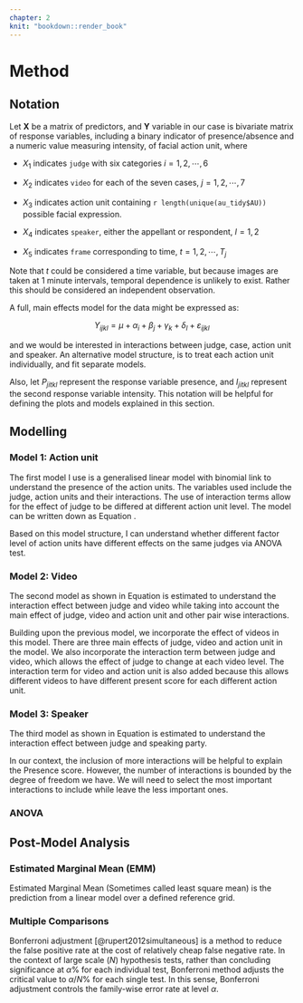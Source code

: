 ```yaml
---
chapter: 2
knit: "bookdown::render_book"
---
```


# Method

## Notation

Let $\mathbf{X}$ be a matrix of predictors, and $\mathbf{Y}$ variable in our case is bivariate matrix of response variables, including a binary indicator of presence/absence and a numeric value measuring intensity, of facial action unit, where 

- $X_1$ indicates `judge` with six categories $i = 1,2, \cdots, 6$

- $X_2$ indicates `video` for each of the seven cases, $j = 1,2, \cdots, 7$

- $X_3$ indicates action unit containing `r length(unique(au_tidy$AU))` possible facial expression.  

- $X_4$ indicates `speaker`, either the appellant or respondent, $l=1,2$

- $X_5$ indicates `frame` corresponding to time, $t = 1,2, \cdots, T_j$

Note that $t$ could be considered a time variable, but because images are taken at 1 minute intervals, temporal dependence is unlikely to exist. Rather this should be considered an independent observation. 

A full, main effects model for the data might be expressed as:

$$Y_{ijkl} = \mu + \alpha_i + \beta_j + \gamma_k + \delta_l + \varepsilon_{ijkl}$$ 

\noindent and we would be interested in interactions between judge, case, action unit and speaker. An alternative model structure, is to treat each action unit individually, and fit separate models. 

Also, let $P_{jitkl}$ represent the response variable presence, and $I_{jitkl}$ represent the second response variable intensity. This notation will be helpful for defining the plots and models explained in this section.

## Modelling

### Model 1: Action unit

The first model I use is a generalised linear model with binomial link to understand the presence of the action units. The variables used include the judge, action units and their interactions. The use of interaction terms allow for the effect of judge to be differed at different action unit level. The model can be written down as Equation \ref{eq:judge_au}. 

\begin{equation}\label{eq:judge_au}
P_{ik} = \mu + \alpha_i + \gamma_k + (\alpha\gamma)_{ik}
\end{equation}

Based on this model structure, I can understand whether different factor level of action units have different effects on the same judges via ANOVA test. 

<!-- Analysis of Variance (ANOVA) test [reference] allows us to see if collectively, different factor levels of judge and action unit are the same or different ($\alpha_1 = \alpha_2 = \cdots = \alpha_6$). However, it doesn't explain which factor level causes this difference and thus we need multiple comparison.  -->


### Model 2: Video

The second model as shown in Equation \ref{eq:judge_video} is estimated to understand the interaction effect between judge and video while taking into account the main effect of judge, video and action unit and other pair wise interactions. 

\begin{equation}\label{eq:judge_video}
P_{ijk} = \mu + \alpha_i + \beta_j +\gamma_k + (\alpha\beta)_{ij} + (\alpha\gamma)_{ik} + (\beta\gamma)_{jk}
\end{equation}

Building upon the previous model, we incorporate the effect of videos in this model. There are three main effects of judge, video and action unit in the model.  We also incorporate the interaction term between judge and video, which allows the effect of judge to change at each video level. The interaction term for video and action unit is also added because this allows different videos to have different present score for each different action unit. 

### Model 3: Speaker

The third model as shown in Equation \ref{eq:judge_speaker} is estimated to understand the interaction effect between judge and speaking party. 

\begin{equation}\label{eq:judge_speaker}
P_{ijkl} = \mu + \alpha_i + \beta_j +\gamma_k + \delta_l + (\alpha\beta)_{ij} + (\alpha\gamma)_{ik} + (\beta\gamma)_{jk} + (\alpha\delta)_{il}
\end{equation}


In our context, the inclusion of more interactions will be helpful to explain the Presence score. However, the number of interactions is bounded by the degree of freedom we have. We will need to select the most important interactions to include while leave the less important ones. 

### ANOVA 

<!-- - a very technical explanation the computation of ANOVA: http://users.stat.umn.edu/~helwig/notes/aov2-Notes.pdf -->

<!-- - ANOVA is an F test telling us if the model without a term is significantly different from another.  -->

<!-- - there are three types of anova used for calculating the sum of square for covariate with interactions. Type I takes a sequential approach and the order of factor to test will potentially affect the result. Type II ANOVA tests the main effect of a covariate after controlling for other covariate. This approach is recommended if the interactions are not significant. Type III ANOVA tests the main effect of a covariate after controlling for other covariate and the interactions. It is better than Type II if the interactions are significant.  -->

<!-- - there are different packages in R does anova test: `anova()` and `drop1()` from base R and`Anova()` from `car` package. `anova()` from base R provide the type I test and `drop1()` is for type II test, while `Anova()`from `car` package allows for both type II and III via a `type` argument. `aov` from `states` package is specific for balanced data.  -->

<!-- - in our study, all the three give the same answer and suggest all the variables are significant.  -->

<!-- - `singular.ok = TRUE` need to specify for `Anova()` when `type = "III"` because the interaction terms will cause perfect collinearity. Therefore, 2 df is taken from `judge`. -->

<!-- - However, in out context where the variables are multi-level factors, it does tell us which level or levels cause the difference. therefore, we need multiple comparison to compare each factor level.  -->


## Post-Model Analysis

### Estimated Marginal Mean (EMM)

Estimated Marginal Mean (Sometimes called least square mean) is the prediction from a linear model over a defined reference grid. 


<!-- - see the calculation of emm when presented with unbalanced data: weight is for averaging over a continuous variable, which is irrelevant for our study -> don't have to adjust weight -->

<!-- - typically the tests and confidence intervals are asymptotic. Thus the df column for tabular results will be Inf.[have a look at the confidence interval for glm: https://cran.r-project.org/web/packages/emmeans/vignettes/models.html] -->


### Multiple Comparisons 

<!-- - a very important paper on `multcomp` package: @hothorn2008simultaneous -->
<!-- other packages do the same thing: `linearHypothesis` -->



<!-- [may be go to discussion???]Rather than doing *one* hypothesis testing on if two statistics are (significantly) different or not, we are interested comparing if multiple statistics under the same family are the same or different. Under the first model, the family is each action unit, that is, we want to compare that for the same judge, whether the percentage of appearance of action units are the same or different.  P-value and confidence interval are both tools for quantifying uncertainty of estimation. However, in the context of multiple comparison, adjustment need to be made for thesis statistics to be meaningful.  -->

<!-- Testing significance based on the usage of p-value has been long criticised for its interpretation. Researchers can erroneously conclude significance becuase of p-value being less than 0.05 without discussing the false positive/negative rate. [add reference: (Yates, 1951; Savage, 1957; Rozeboom, 1960; Gardner and Altman, 1986; Simon, 1986; Bulpitt, 1987)]. The correct interpretation for a p-value being less than 0.05 is that the estimated quantity are significant subject to 5% of false positive rate. This indicates, -->
<!-- if 100 tests are conducted simultaneously, we would expect around 5 variables being significant purely due to randomness.  -->

<!-- This is especially a problem in our context when comparing the intensity score for all the available (judge, video, AU, speaker) pairs.  The judges are expected to be impartial while we believe they may have some facial expressions during the hearing because they could be unbeknown to the speakers. It would be an concern if we don't control the false positive rate, which occurs when the judges didn't expression a facial expression but we claim they do.  -->




Bonferroni adjustment [@rupert2012simultaneous] is a method to reduce the false positive rate at the cost of relatively cheap false negative rate. In the context of large scale ($N$) hypothesis tests, rather than concluding significance at $\alpha$% for each individual test, Bonferroni method adjusts the critical value to $\alpha/N$% for each single test. In this sense, Bonferroni adjustment controls the family-wise error rate at level $\alpha$. 



<!-- In both methods, the critical value of 0.05 is adjusted based on the number of simultaneous test and an assumption of independent test is made. <!-- For example, say there are 100 mean need to be compared, for us to conclude a particular mean is significant, we need a p-value to be less than the adjusted critical value: `0.05/100` (0.05/100) - maybe we don't need this for example.  
[need some reference on both adjustment: http://www.biostathandbook.com/multiplecomparisons.html]  -->

<!-- A better method to present the same result is through reporting the confidence interval and then comparing if intervals overlap with each other [some reference on the preference of confidence interval for doing comparison].  -->



